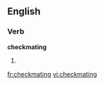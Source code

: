 
==English==

===Verb===
'''checkmating'''

# {{present participle of|[[checkmate]]}}

[[fr:checkmating]]
[[vi:checkmating]]